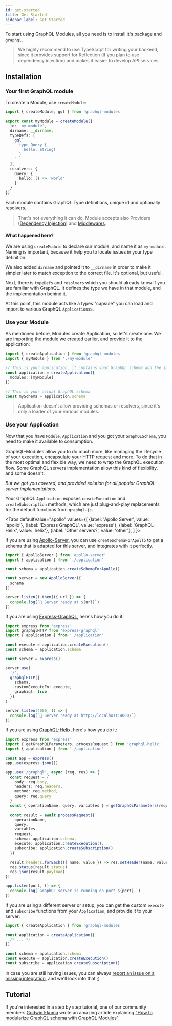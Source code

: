 ```yaml
---
id: get-started
title: Get Started
sidebar_label: Get Started
---
```



To start using GraphQL Modules, all you need is to install it's package and `graphql`.

> We highly recommend to use TypeScript for writing your backend, since it provides support for Reflection (if you plan to use dependency injection) and makes it easier to develop API services.

## Installation

<PackageInstall packages="graphql graphql-modules" />

### Your first GraphQL module

To create a Module, use `createModule`:

```typescript
import { createModule, gql } from 'graphql-modules'

export const myModule = createModule({
  id: 'my-module',
  dirname: __dirname,
  typeDefs: [
    gql`
      type Query {
        hello: String!
      }
    `
  ],
  resolvers: {
    Query: {
      hello: () => 'world'
    }
  }
})
```

Each module contains GraphQL Type definitions, unique id and optionally resolvers.

> That's not everything it can do, Module accepts also Providers ([Dependency Injection](di/introduction)) and [Middlewares](advanced/middlewares).

#### What happened here?

We are using `createModule` to declare our module, and name it as `my-module`. Naming is important, because it help you to locate issues in your type definition.

We also added `dirname` and pointed it to `__dirname` in order to make it simpler later to match exception to the correct file. It's optional, but useful.

Next, there is `typeDefs` and `resolvers` which you should already know if you are familiar with GraphQL. It defines the type we have in that module, and the implementation behind it.

At this point, this module acts like a types "capsule" you can load and import to various GraphQL `Applications`s.

### Use your Module

As mentioned before, Modules create Application, so let's create one. We are importing the module we created earlier, and provide it to the application:

```typescript
import { createApplication } from 'graphql-modules'
import { myModule } from './my-module'

// This is your application, it contains your GraphQL schema and the implementation of it.
const application = createApplication({
  modules: [myModule]
})

// This is your actual GraphQL schema
const mySchema = application.schema
```

> Application doesn't allow providing schemas or resolvers, since it's only a loader of your various modules.

### Use your Application

Now that you have `Module`, `Application` and you got your `GraphQLSchema`, you need to make it available to consumption.

GraphQL-Modules allow you to do much more, like managing the lifecycle of your execution, encapsulate your HTTP request and more. To do that in the most optimal and flexible way, we need to wrap the GraphQL execution flow. Some GraphQL servers implementation allow this kind of flexibility, and some doesn't.

_But we got you covered, and provided solution for all popular GraphQL server implementations._

Your GraphQL `Application` exposes `createExecution` and `createSubscription` methods, which are just plug-and-play replacements for the default functions from `graphql-js`.

<Tabs
defaultValue="apollo"
values={[
{label: 'Apollo Server', value: 'apollo'},
{label: 'Express GraphQL', value: 'express'},
{label: 'GraphQL-Helix', value: 'helix'},
{label: 'Other servers?', value: 'other'},
]
}>
<TabItem value="apollo">

If you are using [Apollo-Server](https://github.com/apollographql/apollo-server), you can use `createSchemaForApollo` to get a schema that is adapted for this server, and integrates with it perfectly.

```typescript title="/src/server.ts"
import { ApolloServer } from 'apollo-server'
import { application } from './application'

const schema = application.createSchemaForApollo()

const server = new ApolloServer({
  schema
})

server.listen().then(({ url }) => {
  console.log(`🚀 Server ready at ${url}`)
})
```

</TabItem>
<TabItem value="express">

If you are using [Express-GraphQL](https://github.com/graphql/express-graphql), here's how you do it:

```typescript title="/src/server.ts"
import express from 'express'
import graphqlHTTP from 'express-graphql'
import { application } from './application'

const execute = application.createExecution()
const schema = application.schema

const server = express()

server.use(
  '/',
  graphqlHTTP({
    schema,
    customExecuteFn: execute,
    graphiql: true
  })
)

server.listen(4000, () => {
  console.log(`🚀 Server ready at http://localhost:4000/`)
})
```

</TabItem>
<TabItem value="helix">

If you are using [GraphQL-Helix](https://github.com/contrawork/graphql-helix), here's how you do it:

```typescript title="/src/server.ts"
import express from 'express'
import { getGraphQLParameters, processRequest } from 'graphql-helix'
import { application } from './application'

const app = express()
app.use(express.json())

app.use('/graphql', async (req, res) => {
  const request = {
    body: req.body,
    headers: req.headers,
    method: req.method,
    query: req.query
  }
  const { operationName, query, variables } = getGraphQLParameters(request)

  const result = await processRequest({
    operationName,
    query,
    variables,
    request,
    schema: application.schema,
    execute: application.createExecution(),
    subscribe: application.createSubscription()
  })

  result.headers.forEach(({ name, value }) => res.setHeader(name, value))
  res.status(result.status)
  res.json(result.payload)
})

app.listen(port, () => {
  console.log(`GraphQL server is running on port ${port}.`)
})
```

</TabItem>
<TabItem value="other">

If you are using a different server or setup, you can get the custom `execute` and `subscribe` functions from your `Application`, and provide it to your server:

```typescript
import { createApplication } from 'graphql-modules'

const application = createApplication({
  /* ... */
})

const schema = application.schema
const execute = application.createExecution()
const subscribe = application.createSubscription()
```

In case you are still having issues, you can always [report an issue on a missing integration](https://github.com/Urigo/graphql-modules/issues/new), and we'll look into that ;)

</TabItem>
</Tabs>

## Tutorial

If you're interested in a step by step tutorial, one of our community members [Godwin Ekuma](https://blog.logrocket.com/author/godwinekuma) wrote an amazing article explaining ["How to modularize GraphQL schema with GraphQL Modules"](https://blog.logrocket.com/graphql-modules-tutorial-how-to-modularize-graphql-schema).
